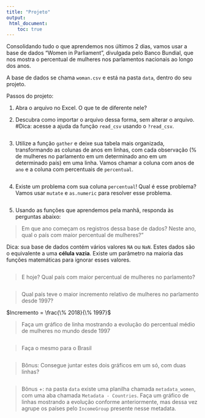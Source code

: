 ---
title: "Projeto"
output:
 html_document:
    toc: true 
---
Consolidando tudo o que aprendemos nos últimos 2 dias, vamos usar a base de dados "Women in Parliament", divulgada pelo Banco Bundial, que nos mostra o percentual de mulheres nos parlamentos nacionais ao longo dos anos.

A base de dados se chama `woman.csv` e está na pasta `data`, dentro do seu projeto.

Passos do projeto:

1. Abra o arquivo no Excel. O que te de diferente nele?

2. Descubra como importar o arquivo dessa forma, sem alterar o arquivo. #Dica: acesse a ajuda da função `read_csv` usando o `?read_csv`.

```{r}

```

3. Utilize a função `gather` e deixe sua tabela mais organizada, transformando as colunas de anos em linhas, com cada observação (% de mulheres no parlamento em um determinado ano em um determinado país) em uma linha. Vamos chamar a coluna com anos de `ano` e a coluna com percentuais de `percentual`.

```{r}

```

4. Existe um problema com sua coluna `percentual`! Qual é esse problema? Vamos usar `mutate` e `as.numeric` para resolver esse problema.

```{r}

```

5. Usando as funções que aprendemos pela manhã, responda às perguntas abaixo:

> Em que ano começam os registros dessa base de dados? Neste ano, qual o país com maior percentual de mulheres?"

Dica: sua base de dados contém vários valores `NA` ou `NaN`. Estes dados são o equivalente a uma **célula vazia**. Existe um parâmetro na maioria das funções matemáticas para ignorar esses valores.

```{r}

```

> E hoje? Qual país com maior percentual de mulheres no parlamento?

```{r}

```

> Qual país teve o maior incremento relativo de mulheres no parlamento desde 1997?

$Incremento = \frac{\% 2018}{\% 1997}$

> Faça um gráfico de linha mostrando a evolução do percentual médio de mulheres no mundo desde 1997

```{r}

```

> Faça o mesmo para o Brasil

```{r}

```

> Bônus: Consegue juntar estes dois gráficos em um só, com duas linhas?

```{r}

```

> Bônus +: na pasta `data` existe uma planilha chamada `metadata_women`, com uma aba chamada `Metadata - Countries`. Faça um gráfico de linhas mostrando a evolução conforme anteriormente, mas dessa vez agrupe os países pelo `IncomeGroup` presente nesse metadata.

```{r}

```

